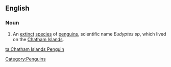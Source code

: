 ==English==
{{wikipedia}}

===Noun===
{{en-noun|sg=[[Chatham]] [[Islands]] [[penguin]]}}

# An [[extinct]] [[species]] of [[penguins]], scientific name ''Eudyptes sp'', which lived on the [[Chatham Islands]].

[[Category:Penguins]]

[[ta:Chatham Islands Penguin]]